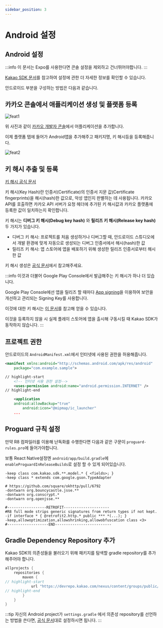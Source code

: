 ```yaml
---
sidebar_position: 3
---
```


# Android 설정
## Android 설정

:::info
이 문서는 Expo를 사용한다면 콘솔 설정을 제외하고 건너뛰어야합니다.
:::

[Kakao SDK 문서](https://developers.kakao.com/docs/latest/ko/android/getting-started)를 참고하여 설정에 관한 더 자세한 정보를 확인할 수 있습니다.

안드로이드 부분을 구성하는 방법은 다음과 같습니다.

## 카카오 콘솔에서 애플리케이션 생성 및 플랫폼 등록

![feat1](https://raw.githubusercontent.com/mym0404/image-archive/master/202404211426201.webp)

위 사진과 같이 [카카오 개발자 콘솔](https://developers.kakao.com/console/app)에서 어플리케이션을 추가합니다.

이제 플랫폼 탭에 들어가 Android앱을 추가해주고 패키지명, 키 해시등을 등록해줍니다.

![feat2](https://raw.githubusercontent.com/mym0404/image-archive/master/202404211427510.webp)

## 키 해시 추출 및 등록

[키 해시 공식 문서](https://developers.kakao.com/docs/latest/ko/android/getting-started#before-you-begin-add-key-hash)

키 해시(Key Hash)란 인증서(Certificate)의 인증서 지문 값(Certificate fingerprints)을 해시(hash)한 값으로,
악성 앱인지 판별하는 데 사용됩니다.
카카오 API를 호출하면 카카오 API 서버가 요청 헤더에 추가된
키 해시값과 카카오 플랫폼에 등록한 값이 일치하는지 확인합니다.

키 해시는 **디버그 키 해시(Debug key hash)** 와 **릴리즈 키 해시(Release key hash)** 두 가지가 있습니다.

- 디버그 키 해시: 프로젝트를 처음 생성하거나 디버그할 때, 안드로이드 스튜디오에서 개발 환경에 맞게 자동으로 생성되는 디버그 인증서에서 해시(hash)한 값
- 릴리즈 키 해시: 앱 스토어에 앱을 배포하기 위해 생성한 릴리즈 인증서로부터 해시한 값

키 해시 생성은 [공식 문서](https://developers.kakao.com/docs/latest/ko/android/getting-started#before-you-begin-add-key-hash)에서 참고해주세요.

:::info
이것과 더불어 Google Play Console에서 발급해주는 키 해시가 하나 더 있습니다.

Google Play Console에선 앱을 릴리즈 할 때마다 [App signing](https://play.google.com/console/about/app-integrity/)을
이용하여 보안을 개선하고 관리되는 Signing Key를 사용합니다.

이것에 대한 키 해시는 [이 문서](https://developers.kakao.com/docs/latest/ko/android/getting-started#before-you-begin-add-key-hash-using-console)를 참고해 얻을 수 있습니다.

이것을 등록하지 않을 시 실제 플레이 스토어에 앱을 출시해 구동시킬 때 Kakao SDK가 동작하지 않습니다.
:::

## 프로젝트 권한

안드로이드의 `AndroidManifest.xml`에서 인터넷에 사용된 권한을 허용해줍니다.

```xml title='AndroidManifest.xml'
<manifest xmlns:android="http://schemas.android.com/apk/res/android"
    package="com.example.sample">

// highlight-start
    <!-- 인터넷 사용 권한 설정-->
    <uses-permission android:name="android.permission.INTERNET" />
// highlight-end

    <application
    android:allowBackup="true"
        android:icon="@mipmap/ic_launcher"
    ...
```

## Proguard 규칙 설정

만약 R8 컴파일러를 이용해 난독화를 수행한다면 다음과 같은 구문이 `proguard-rules.pro`에 들어가야합니다.

보통 React Native설정엔 `android/app/build.gradle`에 `enableProguardInReleaseBuilds`로 설정 할 수 있게 되어있습니다.

```text title='proguard-rules.pro'
-keep class com.kakao.sdk.**.model.* { <fields>; }
-keep class * extends com.google.gson.TypeAdapter

# https://github.com/square/okhttp/pull/6792
-dontwarn org.bouncycastle.jsse.**
-dontwarn org.conscrypt.*
-dontwarn org.openjsse.**

#------------------RETROFIT---------------------
#R8 full mode strips generic signatures from return types if not kept.
-if interface * { @retrofit2.http.* public *** *(...); }
-keep,allowoptimization,allowshrinking,allowobfuscation class <3>
#-------------------END--------------------------
```

## Gradle Dependency Repository 추가

Kakao SDK의 의존성들을 불러오기 위해 패키지를 탐색할 gradle repository를 추가해주어야 합니다.

```gradle title='android/build.gradle'
allprojects {
    repositories {
        maven {
// highlight-start
            url "https://devrepo.kakao.com/nexus/content/groups/public/"
// highlight-end
        }
    }
}
```

:::tip
자신의 Android project가 `settings.gradle` 에서 의존성 repository를 선언하는 방법을 쓴다면,
[공식 문서](https://developers.kakao.com/docs/latest/ko/android/getting-started#apply-sdk-gradle)대로 설정하시면 됩니다.
:::